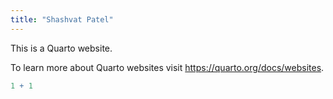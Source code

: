 ```yaml
---
title: "Shashvat Patel"
---
```


This is a Quarto website.

To learn more about Quarto websites visit <https://quarto.org/docs/websites>.

```r
1 + 1
```
